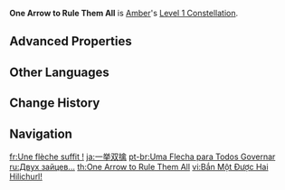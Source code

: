 {{Constellation Infobox
|image       = Constellation One Arrow to Rule Them All.png
|description = Fires 2 arrows per Aimed Shot. The second arrow deals 20% of the first arrow's DMG.
|level       = 1
|character   = Amber
|utility1    = Charged Attack
|scale_att1  = Normal Attack
}}
'''One Arrow to Rule Them All''' is [[Amber]]'s [[Level 1 Constellation]].

==Advanced Properties==
{{Advanced Properties
|title   = Extra Arrow
|gu      = 1U
|icdtag  = Charged Attack
|icdtype = 1s/3 Hits
|poise   = 2
|impulse = 2
}}

==Other Languages==
{{Other Languages
|en      = One Arrow to Rule Them All
|zhs     = 一箭双丘丘！
|zhs_rm  = Yī jiàn Shuāng Qiūqiū!
|zht     = 一箭雙丘丘！
|zht_rm  = Yī jiàn Shuāng Qiūqiū!
|zh_tl   = One Arrow, Two Hilichurls!
|zh_note = A reference to {{zh|{{wt|一箭雙鵰#Chinese|一箭双雕}}|rm=Yījiànshuāngdiāo|tl=To kill two birds with one stone|lit=One arrow, two eagles.}}
|ja      = 一挙双擒！
|ja_rm   = Ikkyo Soukin{{Assumed}}
|ja_tl   = One Arrow for Two Captives
|ko      = 일석이츄츄!
|ko_rm   = Ilseok'ichyuchyu
|ko_tl   = One Stone, Two Hilichurls!
|es      = ¡Una flecha para gobernarlos a todos!
|es_tl   = One Arrow to Govern Everyone!
|fr      = Une flèche suffit !
|fr_tl   = One Arrow is Enough!
|ru      = Двух зайцев...
|ru_tl   = Two Hares...
|ru_note = A reference to {{Lang|mini=1|ru={{wt|Убить одним выстрелом двух зайцев}}|ru_rm=Ubit' odnim vystrelom dvukh zaytsev|ru_tl=To kill two birds with one stone|ru_lit=To kill two hares with one shot.}}
|th      = One Arrow to Rule Them All
|vi      = Bắn Một Được Hai Hilichurl!
|vi_tl   = Shoot Once Get Two Hilichurls!
|de      = Zwei auf einen Streich!
|de_tl   = Two at a Time!
|id      = One Arrow to Rule Them All
|pt      = Uma Flecha para Todos Governar
|pt_tl   = One Arrow for All to Govern
|tr      = Hepsine Hükmedecek Tek Bir Ok
|tr_tl   = 
|it      = Una freccia per domarli
|it_tl   = One Arrow to Tame Them
}}

==Change History==
{{Change History|1.0}}

==Navigation==
{{Talent Navbox|Amber}}

[[fr:Une flèche suffit !]]
[[ja:一挙双擒]]
[[pt-br:Uma Flecha para Todos Governar]]
[[ru:Двух зайцев...]]
[[th:One Arrow to Rule Them All]]
[[vi:Bắn Một Được Hai Hilichurl!]]